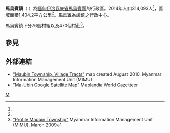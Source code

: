 {{Infobox settlement
|native_name = မအူပင္ျမိဳ႕နယ္
|official_name = 馬烏賓鎮
|settlement_type = [[馬烏賓縣|馬烏賓縣]]行政區
|image_skyline = 
|image_map = 
|map_caption = 
|pushpin_label_position = bottom
|pushpin_map = Burma
|pushpin_map_caption =
|subdivision_type = 國家
|subdivision_name = {{flag|Burma}}
|subdivision_type1 = [[缅甸行政区划|省]]
|subdivision_name1 = [[伊洛瓦底省|伊洛瓦底省]]
|subdivision_type2 = [[縣_(緬甸)|縣]]
|subdivision_name2 = [[馬烏賓縣|馬烏賓縣]]
|subdivision_type3 = 行政中心
|subdivision_name3 = [[馬烏賓|馬烏賓]]
|unit_pref =
|area_total_km2 = 1,404.2
|population = 314,093
|population_as_of = 2014
|population_footnotes =<ref name="citypopulation">[http://www.citypopulation.de/php/myanmar-admin.php MYANMAR: Administrative Division]. Citypopulation</ref>
|population_density_km2 = 223.68
|coordinates_display = inline,title
|coordinates_region = MM
|latNS = N
|latd = 16
|latm = 44
|lats = 00
|longEW = E
|longd = 95
|longm = 39
|longs = 00
|elevation_ft = 
|elevation_m = 
|timezone = [[Myanmar_Standard_Time|MST]]
|utc_offset = +6:30
|website =
}}
'''馬烏賓鎮'''（{{lang-my|မအူပင္ျမိဳ႕နယ္}} {{IPA-my|məʔùbɪ̀ɴ mjo̰nɛ̀|}}）為[[緬甸|緬甸]][[伊洛瓦底省|伊洛瓦底省]][[馬烏賓縣|馬烏賓縣]]的行政區。2014年人口314,093人<ref name=citypopulation/>，區域面積1,404.2平方公里<ref name=citypopulation/>。[[馬烏賓|馬烏賓]]為該鎮之行政中心。

馬烏賓鎮下分76個村組以及470個村莊<ref name="Profile">[http://www.themimu.info/MapsInfo/Township%20Profile/Ayerwaddy/Profile_Maubin%20Township_March%2009.pdf "Profile Maubin Township"]{{dead link|date=十一月 2017 |bot=InternetArchiveBot }} Myanmar Information Management Unit (MIMU), March 2009</ref>。

==參見==
{{Reflist}}

==外部連結==
* [http://www.themimu.info/MapsInfo/Ayeyarwaddy/250%20Series/MIMU250v01_090810_Maubin%20Township_A1.pdf "Maubin Township, Village Tracts"]{{dead link|date=十一月 2017 |bot=InternetArchiveBot }} map created August 2010, Myanmar Information Management Unit (MIMU)
* [http://www.maplandia.com/burma/irrawaddy/ma-ubin/ "Ma-Ubin Google Satellite Map"] Maplandia World Gazetteer

{{Ayeyarwady Division|state=collapsed}}

[[Category:伊洛瓦底省鎮區|M]]

{{Myanmar-stub}}